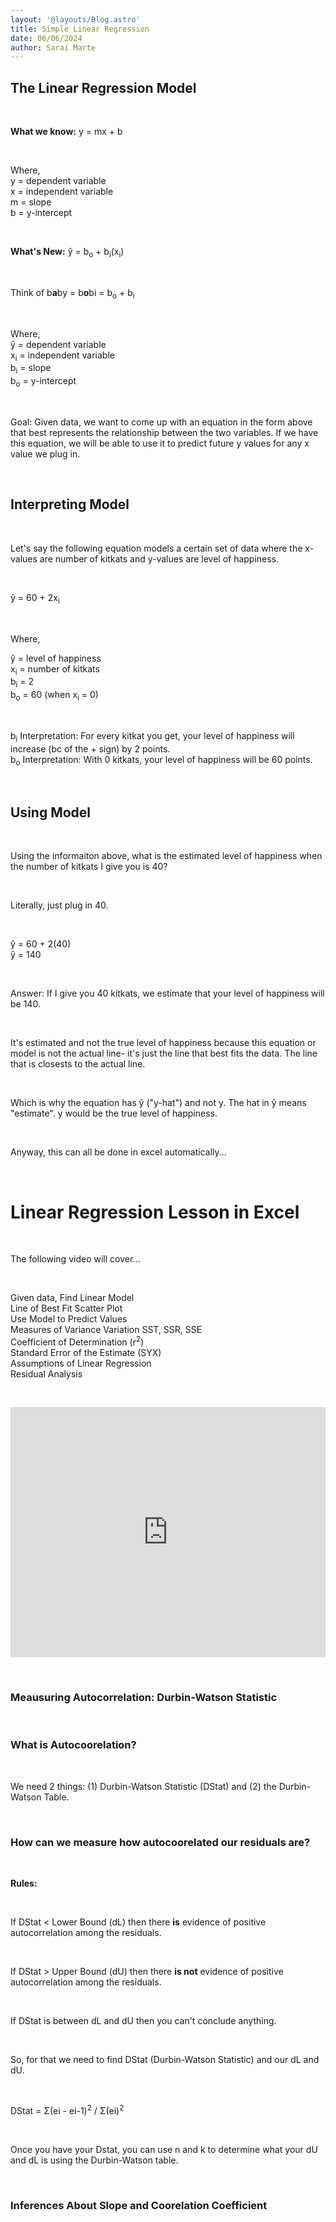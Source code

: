 ```yaml
---
layout: '@layouts/Blog.astro'
title: Simple Linear Regression
date: 06/06/2024
author: Sarai Marte
---
```


## The Linear Regression Model

&nbsp;&nbsp;&nbsp;&nbsp;

**What we know:** y = mx + b

&nbsp;&nbsp;&nbsp;&nbsp;

Where,  
y = dependent variable  
x = independent variable   
m = slope  
b = y-intercept   

&nbsp;&nbsp;&nbsp;&nbsp;

**What's New:** ŷ = b<sub>o</sub> + b<sub>i</sub>(x<sub>i</sub>) 

&nbsp;&nbsp;&nbsp;&nbsp;

Think of b**a**by = b**o**bi =  b<sub>o</sub> + b<sub>i</sub> 

&nbsp;&nbsp;&nbsp;&nbsp;

Where,    
ŷ = dependent variable   
x<sub>i</sub> = independent variable      
b<sub>i</sub> = slope    
b<sub>o</sub> = y-intercept   

&nbsp;&nbsp;&nbsp;&nbsp;

Goal: Given data, we want to come up with an equation in the form above that best represents the relationship between the two variables. If we have this equation, we will be able to use it to predict future y values for any x value we plug in.

&nbsp;&nbsp;&nbsp;&nbsp;

## Interpreting Model

&nbsp;&nbsp;&nbsp;&nbsp;

Let's say the following equation models a certain set of data where the x-values are number of kitkats and y-values are level of happiness.

&nbsp;&nbsp;&nbsp;&nbsp;

ŷ = 60 + 2x<sub>i</sub>

&nbsp;&nbsp;&nbsp;&nbsp;

Where,

ŷ = level of happiness  
x<sub>i</sub> = number of kitkats  
b<sub>i</sub> = 2  
b<sub>o</sub> = 60 (when x<sub>i</sub> = 0) 

&nbsp;&nbsp;&nbsp;&nbsp;

b<sub>i</sub> Interpretation: For every kitkat you get, your level of happiness will increase (bc of the + sign) by 2 points.  
b<sub>o</sub> Interpretation: With 0 kitkats, your level of happiness will be 60 points.   

&nbsp;&nbsp;&nbsp;&nbsp;

## Using Model

&nbsp;&nbsp;&nbsp;&nbsp;

Using the informaiton above, what is the estimated level of happiness when the number of kitkats I give you is 40?

&nbsp;&nbsp;&nbsp;&nbsp;

Literally, just plug in 40.

&nbsp;&nbsp;&nbsp;&nbsp;

ŷ = 60 + 2(40)  
ŷ = 140  

&nbsp;&nbsp;&nbsp;&nbsp;

Answer: If I give you 40 kitkats, we estimate that your level of happiness will be 140.

&nbsp;&nbsp;&nbsp;&nbsp;

It's estimated and not the true level of happiness because this equation or model is not the actual line- it's just the line that best fits the data. The line that is closests to the actual line.

&nbsp;&nbsp;&nbsp;&nbsp;

Which is why the equation has ŷ ("y-hat") and not y. The hat in ŷ means "estimate". y would be the true level of happiness.

&nbsp;&nbsp;&nbsp;&nbsp;

Anyway, this can all be done in excel automatically...

&nbsp;&nbsp;&nbsp;&nbsp;

# Linear Regression Lesson in Excel

&nbsp;&nbsp;&nbsp;&nbsp;

The following video will cover...

&nbsp;&nbsp;&nbsp;&nbsp;

Given data, Find Linear Model  
Line of Best Fit Scatter Plot  
Use Model to Predict Values  
Measures of Variance Variation SST, SSR, SSE  
Coefficient of Determination (r<sup>2</sup>)  
Standard Error of the Estimate (SYX)  
Assumptions of Linear Regression  
Residual Analysis   

&nbsp;&nbsp;&nbsp;&nbsp;

<iframe width="100%" height="400" src="https://www.youtube.com/embed/yYAIOK_SoJg?si=d2vs-xXD6BLx_ync" title="YouTube video player" frameborder="0" allow="accelerometer; autoplay; clipboard-write; encrypted-media; gyroscope; picture-in-picture; web-share" referrerpolicy="strict-origin-when-cross-origin" allowfullscreen></iframe>

&nbsp;&nbsp;&nbsp;&nbsp;

###  Meausuring Autocorrelation: Durbin-Watson Statistic

&nbsp;&nbsp;&nbsp;&nbsp;

### What is Autocoorelation?

&nbsp;&nbsp;&nbsp;&nbsp;

We need 2 things: (1) Durbin-Watson Statistic (DStat) and (2) the Durbin-Watson Table.

&nbsp;&nbsp;&nbsp;&nbsp;

### How can we measure how autocoorelated our residuals are?

&nbsp;&nbsp;&nbsp;&nbsp;

**Rules:**

&nbsp;&nbsp;&nbsp;&nbsp;

If DStat < Lower Bound (dL) then there **is** evidence of positive autocorrelation among the residuals.  

&nbsp;&nbsp;&nbsp;&nbsp;

If DStat > Upper Bound (dU) then there **is not** evidence of positive autocorrelation among the residuals.  

&nbsp;&nbsp;&nbsp;&nbsp;

If DStat is between dL and dU then you can't conclude anything. 

&nbsp;&nbsp;&nbsp;&nbsp;

So, for that we need to find DStat (Durbin-Watson Statistic) and our dL and dU.

&nbsp;&nbsp;&nbsp;&nbsp;

DStat = Σ(ei - ei-1)<sup>2</sup> / Σ(ei)<sup>2</sup>

&nbsp;&nbsp;&nbsp;&nbsp;

Once you have your Dstat, you can use n and k to determine what your dU and dL is using the Durbin-Watson table.  

&nbsp;&nbsp;&nbsp;&nbsp;

### Inferences About Slope and Coorelation Coefficient

&nbsp;&nbsp;&nbsp;&nbsp;

